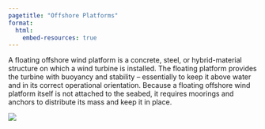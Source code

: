 ```yaml
---
pagetitle: "Offshore Platforms"
format:
  html:
    embed-resources: true
---
```


::: {.grid}
::::: {.g-col-12}
::::::: {#platform-info}
A floating offshore wind platform is a concrete, steel, or hybrid-material structure on which a wind turbine is installed. The floating platform provides the turbine with buoyancy and stability – essentially to keep it above water and in its correct operational orientation. Because a floating offshore wind platform itself is not attached to the seabed, it requires moorings and anchors to distribute its mass and keep it in place.
:::::::
:::::
::::: {.g-col-12}
::::::: {#platform-types}
![](../../images/infographic/platform-types.jpg)
:::::::
:::::
:::
